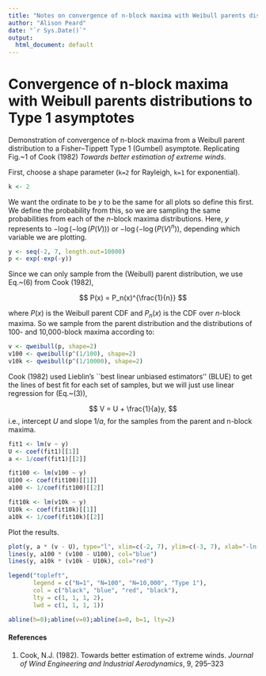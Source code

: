 ```yaml
---
title: "Notes on convergence of n-block maxima with Weibull parents distributions to Type 1 asymptotes"
author: "Alison Peard"
date: "`r Sys.Date()`"
output:
  html_document: default
---
```


# Convergence of n-block maxima with Weibull parents distributions to Type 1 asymptotes

Demonstration of convergence of n-block maxima from a Weibull parent distribution to a Fisher--Tippett Type 1 (Gumbel) asymptote. Replicating Fig.~1 of Cook (1982) _Towards better estimation of extreme winds_.

First, choose a shape parameter (`k=2` for Rayleigh, `k=1` for exponential).

```r
k <- 2 
```

We want the ordinate to be $y$ to be the same for all plots so define this first. We define the probability from this, so we are sampling the same probabilities from each of the $n$-block maxima distributions. Here, $y$ represents to $-\log(-\log(P(V)))$ or $-\log(-\log(P(V)^n))$, depending which variable we are plotting.

```r
y <- seq(-2, 7, length.out=10000)
p <- exp(-exp(-y))
```

Since we can only sample from the (Weibull) parent distribution, we use Eq.~(6) from Cook (1982),

$$
P(x) =  P_n(x)^{\frac{1}{n}}
$$

where $P(x)$ is the Weibull parent CDF and $P_n(x)$ is the CDF over $n$-block maxima. So we sample from the parent distribution and the distributions of 100- and 10,000-block maxima according to:

```r
v <- qweibull(p, shape=2)
v100 <- qweibull(p^(1/100), shape=2)
v10k <- qweibull(p^(1/10000), shape=2)
```

Cook (1982) used Lieblin's ``best linear unbiased estimators'' (BLUE) to get the lines of best fit for each set of samples, but we will just use linear regression for (Eq.~(3)),

$$
V = U + \frac{1}{a}y,
$$
i.e., intercept $U$ and slope $1/a$, for the samples from the parent and n-block maxima.

```r
fit1 <- lm(v ~ y)
U <- coef(fit1)[[1]]
a <- 1/coef(fit1)[[2]]

fit100 <- lm(v100 ~ y)
U100 <- coef(fit100)[[1]]
a100 <- 1/coef(fit100)[[2]]

fit10k <- lm(v10k ~ y)
U10k <- coef(fit10k)[[1]]
a10k <- 1/coef(fit10k)[[2]]
```


Plot the results.

```r
plot(y, a * (v - U), type="l", xlim=c(-2, 7), ylim=c(-3, 7), xlab="-ln(-ln(P(V)^N))", ylab="a(V-U)")
lines(y, a100 * (v100 - U100), col="blue")
lines(y, a10k * (v10k - U10k), col="red")

legend("topleft",
       legend = c("N=1", "N=100", "N=10,000", "Type 1"),
       col = c("black", "blue", "red", "black"),
       lty = c(1, 1, 1, 2),
       lwd = c(1, 1, 1, 1))

abline(h=0);abline(v=0);abline(a=0, b=1, lty=2)
```

#### References

1. Cook, N.J. (1982). Towards better estimation of extreme winds. _Journal of Wind Engineering and Industrial Aerodynamics_, 9, 295--323
